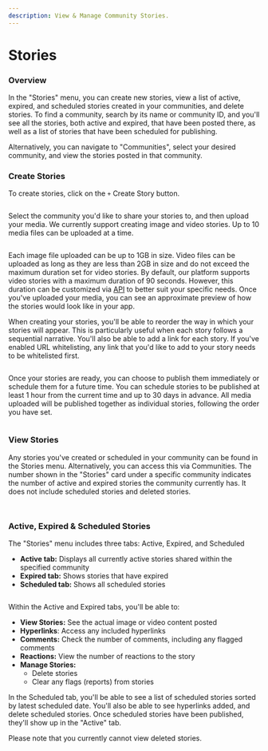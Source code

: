 ```yaml
---
description: View & Manage Community Stories.
---
```


# Stories

### Overview&#x20;

In the "Stories" menu, you can create new stories, view a list of active, expired, and scheduled stories created in your communities, and delete stories. To find a community, search by its name or community ID, and you'll see all the stories, both active and expired, that have been posted there, as well as a list of stories that have been scheduled for publishing.&#x20;

Alternatively, you can navigate to "Communities", select your desired community, and view the stories posted in that community.&#x20;

### Create Stories&#x20;

To create stories, click on the `+` Create Story button.&#x20;

<figure><img src="../../../.gitbook/assets/Screenshot 2567-11-12 at 5.08.00 PM.png" alt="" /><figcaption></figcaption></figure>

Select the community you'd like to share your stories to, and then upload your media. We currently support creating image and video stories. Up to 10 media files can be uploaded at a time.&#x20;

<figure><img src="../../../.gitbook/assets/Screenshot 2567-11-12 at 5.09.15 PM.png" alt="" /><figcaption></figcaption></figure>

Each image file uploaded can be up to 1GB in size. Video files can be uploaded as long as they are less than 2GB in size and do not exceed the maximum duration set for video stories. By default, our platform supports video stories with a maximum duration of 90 seconds. However, this duration can be customized via [API](https://apidocs.amity.co/#/Network%20Setting/put_api_v3_network_settings_feed_setting) to better suit your specific needs. Once you've uploaded your media, you can see an approximate preview of how the stories would look like in your app.&#x20;

When creating your stories, you'll be able to reorder the way in which your stories will appear. This is particularly useful when each story follows a sequential narrative. You'll also be able to add a link for each story. If you've enabled URL whitelisting, any link that you'd like to add to your story needs to be whitelisted first.&#x20;

<figure><img src="../../../.gitbook/assets/Screenshot 2567-11-12 at 5.12.00 PM.png" alt="" /><figcaption></figcaption></figure>

Once your stories are ready, you can choose to publish them immediately or schedule them for a future time. You can schedule stories to be published at least 1 hour from the current time and up to 30 days in advance. All media uploaded will be published together as individual stories, following the order you have set.

<figure><img src="../../../.gitbook/assets/Screenshot 2567-11-12 at 5.14.49 PM.png" alt="" /><figcaption></figcaption></figure>

### View Stories

Any stories you've created or scheduled in your community can be found in the Stories menu. Alternatively, you can access this via Communities. The number shown in the "Stories" card under a specific community indicates the number of active and expired stories the community currently has. It does not include scheduled stories and deleted stories. &#x20;

<figure><img src="../../../.gitbook/assets/image (1) (1).png" alt="" /><figcaption></figcaption></figure>

<figure><img src="../../../.gitbook/assets/Screenshot 2567-11-12 at 5.17.29 PM.png" alt="" /><figcaption></figcaption></figure>

### Active, Expired & Scheduled Stories&#x20;

The "Stories" menu includes three tabs: Active, Expired, and Scheduled&#x20;

* **Active tab:** Displays all currently active stories shared within the specified community &#x20;
* **Expired tab:** Shows stories that have expired&#x20;
* **Scheduled tab:** Shows all scheduled stories&#x20;

<figure><img src="../../../.gitbook/assets/Screenshot 2567-11-12 at 5.13.34 PM.png" alt="" /><figcaption></figcaption></figure>

Within the Active and Expired tabs, you'll be able to:&#x20;

* **View Stories:** See the actual image or video content posted&#x20;
* **Hyperlinks**: Access any included hyperlinks&#x20;
* **Comments:** Check the number of comments, including any flagged comments&#x20;
* **Reactions:** View the number of reactions to the story&#x20;
* **Manage Stories:**&#x20;
  * Delete stories&#x20;
  * Clear any flags (reports) from stories&#x20;

In the Scheduled tab, you'll be able to see a list of scheduled stories sorted by latest scheduled date. You'll also be able to see hyperlinks added, and delete scheduled stories. Once scheduled stories have been published, they'll show up in the "Active" tab.&#x20;

Please note that you currently cannot view deleted stories.&#x20;
